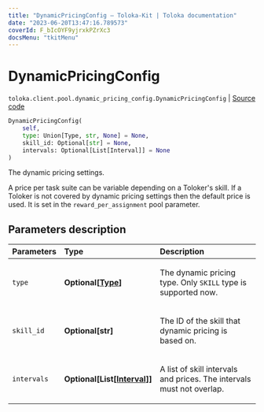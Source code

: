 ```yaml
---
title: "DynamicPricingConfig — Toloka-Kit | Toloka documentation"
date: "2023-06-20T13:47:16.789573"
coverId: F_bIcOYF9yjrxkPZrXc3
docsMenu: "tkitMenu"
---
```


# DynamicPricingConfig

`toloka.client.pool.dynamic_pricing_config.DynamicPricingConfig` | [Source code](https://github.com/Toloka/toloka-kit/blob/v1.2.0/src/client/pool/dynamic_pricing_config.py#L9)

```python
DynamicPricingConfig(
    self,
    type: Union[Type, str, None] = None,
    skill_id: Optional[str] = None,
    intervals: Optional[List[Interval]] = None
)
```

The dynamic pricing settings.

A price per task suite can be variable depending on a Toloker's skill.
If a Toloker is not covered by dynamic pricing settings then the default price is used. It is set in the `reward_per_assignment` pool parameter.

## Parameters description

| Parameters | Type | Description |
| :----------| :----| :-----------|
`type`|**Optional\[[Type](/docs/toloka-kit/reference/toloka.client.pool.dynamic_pricing_config.DynamicPricingConfig.Type)\]**|<p>The dynamic pricing type. Only `SKILL` type is supported now.</p>
`skill_id`|**Optional\[str\]**|<p>The ID of the skill that dynamic pricing is based on.</p>
`intervals`|**Optional\[List\[[Interval](/docs/toloka-kit/reference/toloka.client.pool.dynamic_pricing_config.DynamicPricingConfig.Interval)\]\]**|<p>A list of skill intervals and prices. The intervals must not overlap.</p>